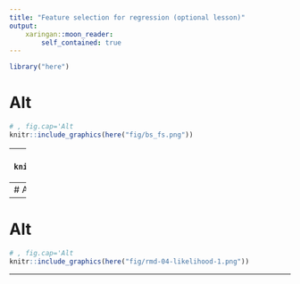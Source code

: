 ```yaml
---
title: "Feature selection for regression (optional lesson)"
output:
    xaringan::moon_reader:
        self_contained: true
---
```

```r
library("here")
```
# Alt
```r
# , fig.cap='Alt
knitr::include_graphics(here("fig/bs_fs.png"))
```

---
# Alt
```r
# , fig.cap='Alt
knitr::include_graphics(here("fig/rmd-04-fit-scale-1.png"))
```

---
# Alt
```r
# , fig.cap='Alt
knitr::include_graphics(here("fig/rmd-04-residuals-1.png"))
```

---
# Alt
```r
# , fig.cap='Alt
knitr::include_graphics(here("fig/rmd-04-likelihood-1.png"))
```

---
